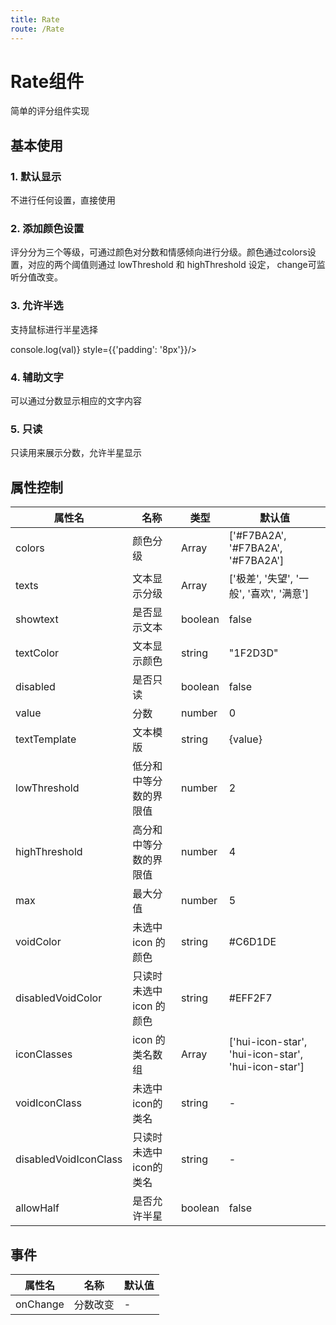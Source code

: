 ```yaml
---
title: Rate
route: /Rate
---
```



# Rate组件
简单的评分组件实现

## 基本使用

### 1. 默认显示
不进行任何设置，直接使用

<Playground>
    <Rate style={{'padding': '8px'}}/>
</Playground>

### 2. 添加颜色设置
评分分为三个等级，可通过颜色对分数和情感倾向进行分级。颜色通过colors设置，对应的两个阈值则通过 lowThreshold 和 highThreshold 设定， change可监听分值改变。

<Playground>
    <Rate colors={['#99A9BF', '#F7BA2A', '#FF9900']} style={{'padding': '8px'}}/>
</Playground>

### 3. 允许半选
支持鼠标进行半星选择

<Playground>
    <Rate allowHalf={true} onChange={(val) => console.log(val)} style={{'padding': '8px'}}/>
</Playground>


### 4. 辅助文字
可以通过分数显示相应的文字内容

<Playground>
   <Rate showText={true} value={3.9} style={{'padding': '8px'}}/> 
</Playground>

### 5. 只读
只读用来展示分数，允许半星显示

<Playground>
  <Rate showText={true} disabled={true} value={3.9} style={{'padding': '8px'}}/>
</Playground>


## 属性控制

属性名|名称|类型|默认值
----|---|---|---
colors|颜色分级|Array|['#F7BA2A', '#F7BA2A', '#F7BA2A']
texts|文本显示分级|Array|['极差', '失望', '一般', '喜欢', '满意']
showtext|是否显示文本|boolean|false
textColor|文本显示颜色|string|"1F2D3D"
disabled|是否只读|boolean|false
value|分数|number|0
textTemplate|文本模版|string|{value}
lowThreshold|低分和中等分数的界限值|number|2
highThreshold|高分和中等分数的界限值|number|4
max|最大分值|number|5
voidColor|未选中 icon 的颜色|string|#C6D1DE
disabledVoidColor|只读时未选中 icon 的颜色|string|#EFF2F7
iconClasses|icon 的类名数组|Array|['hui-icon-star', 'hui-icon-star', 'hui-icon-star']
voidIconClass|未选中icon的类名|string|-
disabledVoidIconClass|只读时未选中icon的类名|string|-
allowHalf|是否允许半星|boolean|false

## 事件

属性名|名称|默认值
----|---|---
onChange|分数改变|-